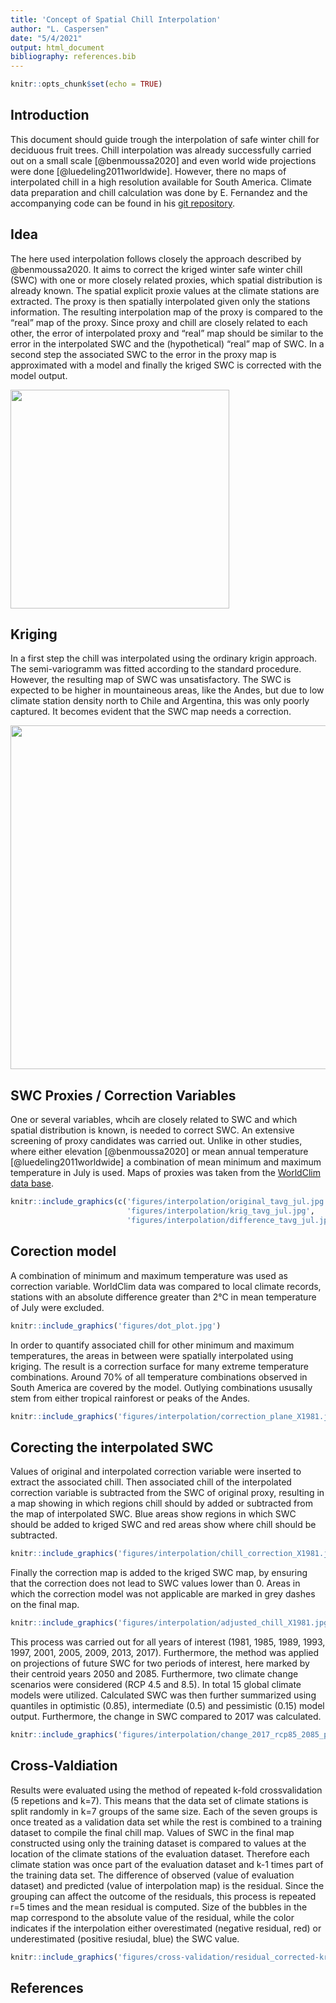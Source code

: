 ```yaml
---
title: 'Concept of Spatial Chill Interpolation'
author: "L. Caspersen"
date: "5/4/2021"
output: html_document
bibliography: references.bib
---
```


```r
knitr::opts_chunk$set(echo = TRUE)
```

## Introduction

This document should guide trough the interpolation of safe winter chill for deciduous fruit trees. Chill interpolation was already successfully carried out on a small scale [@benmoussa2020] and even world wide projections were done [@luedeling2011worldwide]. However, there no maps of interpolated chill in a high resolution available for South America. Climate data preparation and chill calculation was done by E. Fernandez and the accompanying code can be found in his [git repository](https://github.com/EduardoFernandezC/chill_south_america).

## Idea

The here used interpolation follows closely the approach described by @benmoussa2020. It aims to correct the kriged winter safe winter chill (SWC) with one or more closely related proxies, which spatial distribution is already known. The spatial explicit proxie values at the climate stations are extracted. The proxy is then spatially interpolated given only the stations information. The resulting interpolation map of the proxy is compared to the "real" map of the proxy. Since proxy and chill are closely related to each other, the error of interpolated proxy and "real" map should be similar to the error in the interpolated SWC and the (hypothetical) "real" map of SWC. In a second step the associated SWC to the error in the proxy map is approximated with a model and finally the kriged SWC is corrected with the model output. 

<a><img src='figures/interpolation_concept.jpg' align="center" height="350" /></a>

## Kriging

In a first step the chill was interpolated using the ordinary krigin approach. The semi-variogramm was fitted according to the standard procedure. However, the resulting map of SWC was unsatisfactory. The SWC is expected to be higher in mountaineous areas, like the Andes, but due to low climate station density north to Chile and Argentina, this was only poorly captured. It becomes evident that the SWC map needs a correction.

<a><img src='figures/interpolation/chill_kriged_uncorrected_1981.jpg' align="center" height="550" /></a>

## SWC Proxies / Correction Variables

One or several variables, whcih are closely related to SWC and which spatial distribution is known, is needed to correct SWC. An extensive screening of proxy candidates was carried out. Unlike in other studies, where either elevation [@benmoussa2020] or mean annual temperature [@luedeling2011worldwide] a combination of mean minimum and maximum temperature in July is used. Maps of proxies was taken from the [WorldClim data base](https://www.worldclim.org/data/worldclim21.html).  

```r
knitr::include_graphics(c('figures/interpolation/original_tavg_jul.jpg',
                          'figures/interpolation/krig_tavg_jul.jpg',
                          'figures/interpolation/difference_tavg_jul.jpg'))

```

## Corection model

A combination of minimum and maximum temperature was used as correction variable. WorldClim data was compared to local climate records, stations with an absolute difference greater than 2°C in mean temperature of July were excluded. 

```r
knitr::include_graphics('figures/dot_plot.jpg')

```
 In order to quantify associated chill for other minimum and maximum temperatures, the areas in between were spatially interpolated using kriging. The result is a correction surface for many extreme temperature combinations. Around 70% of all temperature combinations observed in South America are covered by the model. Outlying combinations ususally stem from either tropical rainforest or peaks of the Andes. 
 
```r
knitr::include_graphics('figures/interpolation/correction_plane_X1981.jpg')

```

## Corecting the interpolated SWC


Values of original and interpolated correction variable were inserted to extract the associated chill. Then associated chill of the interpolated correction variable is subtracted from the SWC of original proxy, resulting in a map showing in which regions chill should by added or subtracted from the map of interpolated SWC. Blue areas show regions in which SWC should be added to kriged SWC and red areas show where chill should be subtracted. 

```r
knitr::include_graphics('figures/interpolation/chill_correction_X1981.jpg')

```

Finally the correction map is added to the kriged SWC map, by ensuring that the correction does not lead to SWC values lower than 0. Areas in which the correction model was not applicable are marked in grey dashes on the final map.

```r
knitr::include_graphics('figures/interpolation/adjusted_chill_X1981.jpg')

```

This process was carried out for all years of interest (1981, 1985, 1989, 1993, 1997, 2001, 2005, 2009, 2013, 2017). Furthermore, the method was applied on projections of future SWC for two periods of interest, here marked by their centroid years 2050 and 2085. Furthermore, two climate change scenarios were considered (RCP 4.5 and 8.5). In total 15 global climate models were utilized. Calculated SWC was then further summarized using quantiles in optimistic (0.85), intermediate (0.5) and pessimistic (0.15) model output.
Furthermore, the change in SWC compared to 2017 was calculated.

```r
knitr::include_graphics('figures/interpolation/change_2017_rcp85_2085_pessimistic.jpg')

```

## Cross-Valdiation

Results were evaluated using the method of repeated k-fold crossvalidation (5 repetions and k=7). This means that the data set of climate stations is split randomly in k=7 groups of the same size. Each of the seven groups is once treated as a validation data set while the rest is combined to a training dataset to compile the final chill map. Values of SWC in the final map constructed using only the training dataset is compared to values at the location of the climate stations of the evaluation dataset. Therefore each climate station was once part of the evaluation dataset and k-1 times part of the training data set. The difference of observed (value of evaluation dataset) and predicted (value of interpolation map) is the residual. Since the grouping can affect the outcome of the residuals, this process is repeated r=5 times and the mean residual is computed. Size of the bubbles in the map correspond to the absolute value of the residual, while the color indicates if the interpolation either overestimated (negative residual, red) or underestimated (positive resiudal, blue) the SWC value.

```r
knitr::include_graphics('figures/cross-validation/residual_corrected-krig.jpg')

```




## References